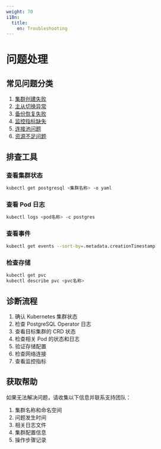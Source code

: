 ```yaml
---
weight: 70
i18n:
  title:
    en: Troubleshooting
---
```


# 问题处理

## 常见问题分类

1. [集群创建失败](#集群创建失败)
2. [主从切换异常](#主从切换异常)
3. [备份恢复失败](#备份恢复失败)
4. [监控指标缺失](#监控指标缺失)
5. [连接池问题](#连接池问题)
6. [资源不足问题](#资源不足问题)

## 排查工具

### 查看集群状态
```bash
kubectl get postgresql <集群名称> -o yaml
```

### 查看 Pod 日志
```bash
kubectl logs <pod名称> -c postgres
```

### 查看事件
```bash
kubectl get events --sort-by=.metadata.creationTimestamp
```

### 检查存储
```bash
kubectl get pvc
kubectl describe pvc <pvc名称>
```

## 诊断流程

1. 确认 Kubernetes 集群状态
2. 检查 PostgreSQL Operator 日志
3. 查看目标集群的 CRD 状态
4. 检查相关 Pod 的状态和日志
5. 验证存储配置
6. 检查网络连接
7. 查看监控指标

## 获取帮助

如果无法解决问题，请收集以下信息并联系支持团队：

1. 集群名称和命名空间
2. 问题发生时间
3. 相关日志文件
4. 集群配置信息
5. 操作步骤记录

<Overview />
